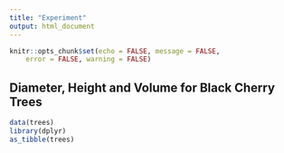 ```yaml
---
title: "Experiment"
output: html_document
---
```


```r
knitr::opts_chunk$set(echo = FALSE, message = FALSE,
    error = FALSE, warning = FALSE)
```

## Diameter, Height and Volume for Black Cherry Trees

```r
data(trees)
library(dplyr)
as_tibble(trees)
```
